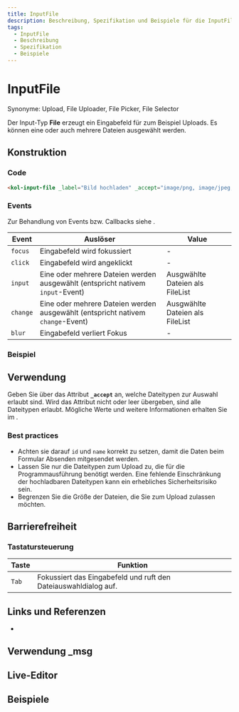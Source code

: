 ```yaml
---
title: InputFile
description: Beschreibung, Spezifikation und Beispiele für die InputFile-Komponente.
tags:
  - InputFile
  - Beschreibung
  - Spezifikation
  - Beispiele
---
```



# InputFile

Synonyme: Upload, File Uploader, File Picker, File Selector

Der Input-Typ **File** erzeugt ein Eingabefeld für zum Beispiel Uploads. Es können eine oder auch mehrere Dateien ausgewählt werden.

## Konstruktion

### Code

```html
<kol-input-file _label="Bild hochladen" _accept="image/png, image/jpeg, application/pdf" _icons='{"right": "codicon codicon-device-camera"}'></kol-input-file>
```

### Events

Zur Behandlung von Events bzw. Callbacks siehe <kol-link _label="Events" _href="../concepts/events" />.

| Event    | Auslöser                                                                        | Value                           |
|----------|---------------------------------------------------------------------------------|---------------------------------|
| `focus`  | Eingabefeld wird fokussiert                                                     | -                               |
| `click`  | Eingabefeld wird angeklickt                                                     | -                               |
| `input`  | Eine oder mehrere Dateien werden ausgewählt (entspricht nativem `input`-Event)  | Ausgwählte Dateien als FileList |
| `change` | Eine oder mehrere Dateien werden ausgewählt (entspricht nativem `change`-Event) | Ausgwählte Dateien als FileList |
| `blur`   | Eingabefeld verliert Fokus                                                      | -                               |

### Beispiel

<kol-input-file _label="Bild hochladen" _accept="image/png, image/jpeg, application/pdf" _icons='{"right": "codicon codicon-device-camera"}'></kol-input-file>

## Verwendung

Geben Sie über das Attribut **`_accept`** an, welche Dateitypen zur Auswahl erlaubt sind. Wird das Attribut nicht oder leer übergeben, sind alle Dateitypen erlaubt.
Mögliche Werte und weitere Informationen erhalten Sie im <kol-link _href="https://developer.mozilla.org/en-US/docs/Web/HTML/Attributes/accept" _target="_blank" _label="MDN Artikel zum Attribut accept"></kol-link>.

### Best practices

- Achten sie darauf `id` und `name` korrekt zu setzen, damit die Daten beim Formular Absenden mitgesendet werden.
- Lassen Sie nur die Dateitypen zum Upload zu, die für die Programmausführung benötigt werden. Eine fehlende Einschränkung der hochladbaren Dateitypen kann ein erhebliches Sicherheitsrisiko sein.
- Begrenzen Sie die Größe der Dateien, die Sie zum Upload zulassen möchten.

## Barrierefreiheit

### Tastatursteuerung

| Taste | Funktion                                                        |
| ----- | --------------------------------------------------------------- |
| `Tab` | Fokussiert das Eingabefeld und ruft den Dateiauswahldialog auf. |

## Links und Referenzen

- <kol-link _href="https://medium.com/@gavyn/til-autofocus-inputs-are-an-accessibility-problem-32ced60c3109" _target="_blank"></kol-link>

<Readme />

## Verwendung _msg

<PropertyMsgUsage />

<ExampleLink component="input-file" />

## Live-Editor

<LiveEditorCompact component="input-file" />

## Beispiele

<Configurator component="input-file" sample="basic" />
